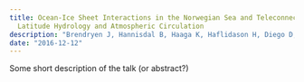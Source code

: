 ```yaml
---
title: Ocean-Ice Sheet Interactions in the Norwegian Sea and Teleconnections to Low
  Latitude Hydrology and Atmospheric Circulation
description: "Brendryen J, Hannisdal B, Haaga K, Haflidason H, Diego D, Grasmo KJ, Sejrup HP, Edwards RL, Cheng H, Kelly MJ, LU Y. Fall Meeting American Geophysical Union; 2016-12-12 - 2016-12-16"
date: "2016-12-12"
---
```


Some short description of the talk (or abstract?)